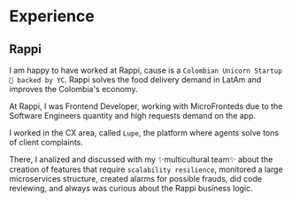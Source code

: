 # Experience

## Rappi

I am happy to have worked at Rappi, cause is a `Colombian Unicorn Startup 🦄 backed by YC`. Rappi solves the food delivery demand in LatAm and improves the Colombia's economy.

At Rappi, I was Frontend Developer, working with MicroFronteds due to the Software Engineers quantity and high requests demand on the app.

I worked in the CX area, called `Lupe`, the platform where agents solve tons of client complaints.

There, I analized and discussed with my ✨multicultural team✨ about the creation of features that require `scalability resilience`, monitored a large microservices structure, created alarms for possible frauds, did code reviewing, and always was curious about the Rappi business logic.
